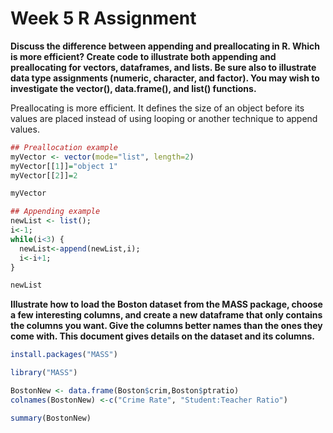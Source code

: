Week 5 R Assignment
========================================================

**Discuss the difference between appending and preallocating in R. Which is more efficient? Create code to illustrate both appending and preallocating for vectors, dataframes, and lists. Be sure also to illustrate data type assignments (numeric, character, and factor). You may wish to investigate the vector(), data.frame(), and list() functions.**

Preallocating is more efficient. It defines the size of an object before its values are placed instead of using looping or another technique to append values.

```r

## Preallocation example
myVector <- vector(mode="list", length=2)
myVector[[1]]="object 1"
myVector[[2]]=2

myVector

## Appending example
newList <- list();
i<-1;
while(i<3) {
  newList<-append(newList,i); 
  i<-i+1;
}

newList

```

**Illustrate how to load the Boston dataset from the MASS package, choose a few interesting columns, and create a new dataframe that only contains the columns you want. Give the columns better names than the ones they come with. This document gives details on the dataset and its columns.**


```r

install.packages("MASS")

library("MASS")

BostonNew <- data.frame(Boston$crim,Boston$ptratio)
colnames(BostonNew) <-c("Crime Rate", "Student:Teacher Ratio")

summary(BostonNew)
```
